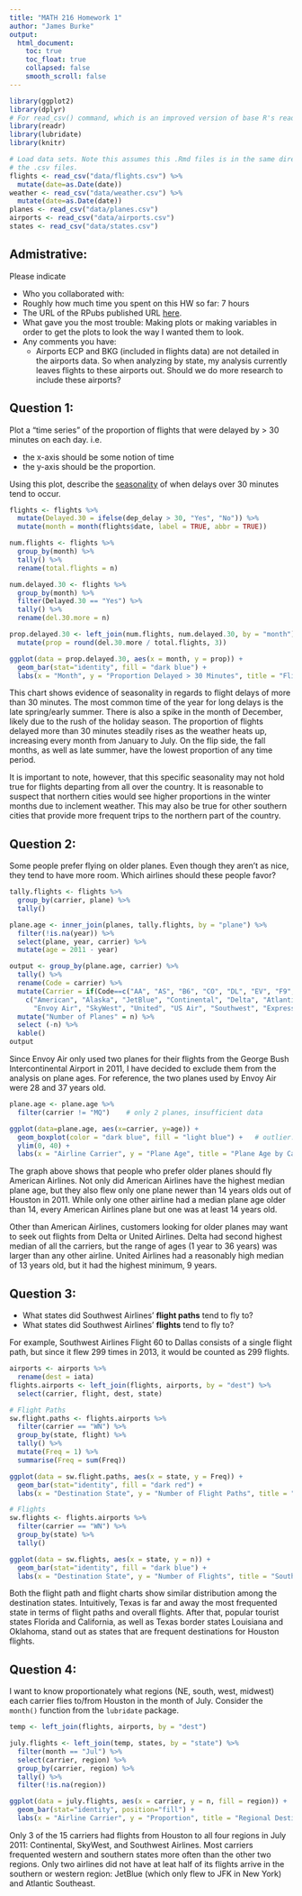 ```yaml
---
title: "MATH 216 Homework 1"
author: "James Burke"
output:
  html_document:
    toc: true
    toc_float: true
    collapsed: false
    smooth_scroll: false
---
```


```r
library(ggplot2)
library(dplyr)
# For read_csv() command, which is an improved version of base R's read.csv()
library(readr) 
library(lubridate)
library(knitr)

# Load data sets. Note this assumes this .Rmd files is in the same directory as
# the .csv files.
flights <- read_csv("data/flights.csv") %>% 
  mutate(date=as.Date(date))
weather <- read_csv("data/weather.csv") %>% 
  mutate(date=as.Date(date))
planes <- read_csv("data/planes.csv")
airports <- read_csv("data/airports.csv")
states <- read_csv("data/states.csv")
```





## Admistrative:

Please indicate

* Who you collaborated with:
* Roughly how much time you spent on this HW so far: 7 hours
* The URL of the RPubs published URL [here](https://github.com/jamesburke4/HW-1.git).
* What gave you the most trouble: Making plots or making variables in order to get the plots to look the way I wanted them to look.
* Any comments you have:
    - Airports ECP and BKG (included in flights data) are not detailed in the airports data. So when analyzing by state, my analysis       currently leaves flights to these airports out. Should we do more research to include these airports?





## Question 1:

Plot a "time series" of the proportion of flights that were delayed by > 30 minutes on each day.  i.e.
 
* the x-axis should be some notion of time
* the y-axis should be the proportion.

Using this plot, describe the
[seasonality](https://en.wikipedia.org/wiki/Seasonality) of when delays over 30
minutes tend to occur.

```r
flights <- flights %>% 
  mutate(Delayed.30 = ifelse(dep_delay > 30, "Yes", "No")) %>% 
  mutate(month = month(flights$date, label = TRUE, abbr = TRUE))

num.flights <- flights %>% 
  group_by(month) %>% 
  tally() %>% 
  rename(total.flights = n)

num.delayed.30 <- flights %>% 
  group_by(month) %>% 
  filter(Delayed.30 == "Yes") %>% 
  tally() %>% 
  rename(del.30.more = n)

prop.delayed.30 <- left_join(num.flights, num.delayed.30, by = "month") %>% 
  mutate(prop = round(del.30.more / total.flights, 3))

ggplot(data = prop.delayed.30, aes(x = month, y = prop)) +
  geom_bar(stat="identity", fill = "dark blue") +
  labs(x = "Month", y = "Proportion Delayed > 30 Minutes", title = "Flights Delayed > 30 Minutes")
```


This chart shows evidence of seasonality in regards to flight delays of more than 30 minutes. The most common time of the year for long delays is the late spring/early summer. There is also a spike in the month of December, likely due to the rush of the holiday season. The proportion of flights delayed more than 30 minutes steadily rises as the weather heats up, increasing every month from January to July. On the flip side, the fall months, as well as late summer, have the lowest proportion of any time period.

It is important to note, however, that this specific seasonality may not hold true for flights departing from all over the country. It is reasonable to suspect that northern cities would see higher proportions in the winter months due to inclement weather. This may also be true for other southern cities that provide more frequent trips to the northern part of the country.


## Question 2:

Some people prefer flying on older planes.  Even though they aren't as nice,
they tend to have more room.  Which airlines should these people favor?

```r
tally.flights <- flights %>%
  group_by(carrier, plane) %>% 
  tally()

plane.age <- inner_join(planes, tally.flights, by = "plane") %>% 
  filter(!is.na(year)) %>% 
  select(plane, year, carrier) %>% 
  mutate(age = 2011 - year)

output <- group_by(plane.age, carrier) %>% 
  tally() %>% 
  rename(Code = carrier) %>% 
  mutate(Carrier = if(Code==c("AA", "AS", "B6", "CO", "DL", "EV", "F9", "FL", "MQ", "OO", "UA", "US", "WN", "XE", "YV")) 
    c("American", "Alaska", "JetBlue", "Continental", "Delta", "Atlantic Southeast", "Frontier", "AirTran", 
      "Envoy Air", "SkyWest", "United", "US Air", "Southwest", "ExpressJet", "Mesa")) %>% 
  mutate("Number of Planes" = n) %>% 
  select (-n) %>% 
  kable()
output
```



Since Envoy Air only used two planes for their flights from the George Bush Intercontinental Airport in 2011, I have decided to exclude them from the analysis on plane ages. For reference, the two planes used by Envoy Air were 28 and 37 years old.



```r
plane.age <- plane.age %>% 
  filter(carrier != "MQ")    # only 2 planes, insufficient data

ggplot(data=plane.age, aes(x=carrier, y=age)) + 
  geom_boxplot(color = "dark blue", fill = "light blue") +   # outlier.shape = NA, 
  ylim(0, 40) +
  labs(x = "Airline Carrier", y = "Plane Age", title = "Plane Age by Carrier")
```


The graph above shows that people who prefer older planes should fly American Airlines. Not only did American Airlines have the highest median plane age, but they also flew only one plane newer than 14 years olds out of Houston in 2011. While only one other airline had a median plane age older than 14, every American Airlines plane but one was at least 14 years old.

Other than American Airlines, customers looking for older planes may want to seek out flights from Delta or United Airlines. Delta had second highest median of all the carriers, but the range of ages (1 year to 36 years) was larger than any other airline. United Airlines had a reasonably high median of 13 years old, but it had the highest minimum, 9 years.


## Question 3:

* What states did Southwest Airlines' **flight paths** tend to fly to?
* What states did Southwest Airlines' **flights** tend to fly to?

For example, Southwest Airlines Flight 60 to Dallas consists of a single flight
path, but since it flew 299 times in 2013, it would be counted as 299 flights.

```r
airports <- airports %>% 
  rename(dest = iata)
flights.airports <- left_join(flights, airports, by = "dest") %>% 
  select(carrier, flight, dest, state)

# Flight Paths
sw.flight.paths <- flights.airports %>% 
  filter(carrier == "WN") %>% 
  group_by(state, flight) %>% 
  tally() %>% 
  mutate(Freq = 1) %>% 
  summarise(Freq = sum(Freq))

ggplot(data = sw.flight.paths, aes(x = state, y = Freq)) +
  geom_bar(stat="identity", fill = "dark red") +
  labs(x = "Destination State", y = "Number of Flight Paths", title = "Southwest Flight Paths by State")

# Flights
sw.flights <- flights.airports %>% 
  filter(carrier == "WN") %>% 
  group_by(state) %>% 
  tally()

ggplot(data = sw.flights, aes(x = state, y = n)) +
  geom_bar(stat="identity", fill = "dark blue") +
  labs(x = "Destination State", y = "Number of Flights", title = "Southwest Flights by State")
```

Both the flight path and flight charts show similar distribution among the destination states. Intuitively, Texas is far and away the most frequented state in terms of flight paths and overall flights. After that, popular tourist states Florida and California, as well as Texas border states Louisiana and Oklahoma, stand out as states that are frequent destinations for Houston flights.



## Question 4:

I want to know proportionately what regions (NE, south, west, midwest) each 
carrier flies to/from Houston in the month of July.  Consider the `month()`
function from the `lubridate` package.

```r

temp <- left_join(flights, airports, by = "dest")

july.flights <- left_join(temp, states, by = "state") %>% 
  filter(month == "Jul") %>% 
  select(carrier, region) %>% 
  group_by(carrier, region) %>% 
  tally() %>% 
  filter(!is.na(region))

ggplot(data = july.flights, aes(x = carrier, y = n, fill = region)) +
  geom_bar(stat="identity", position="fill") +
  labs(x = "Airline Carrier", y = "Proportion", title = "Regional Destinations by Airline Carrier, July 2011")
```

Only 3 of the 15 carriers had flights from Houston to all four regions in July 2011: Continental, SkyWest, and Southwest Airlines. Most carriers frequented western and southern states more often than the other two regions. Only two airlines did not have at leat half of its flights arrive in the southern or western region: JetBlue (which only flew to JFK in New York) and Atlantic Southeast.



